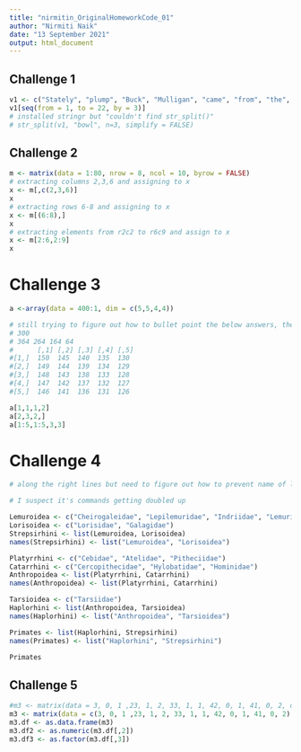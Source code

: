 ```yaml
---
title: "nirmitin_OriginalHomeworkCode_01"
author: "Nirmiti Naik"
date: "13 September 2021"
output: html_document
---
```

## **Challenge 1**
```r
v1 <- c("Stately", "plump", "Buck", "Mulligan", "came", "from", "the", "stairhead", "bearing", "a", "bowl", "of", "lather", "on", "which", "a", "mirror", "and", "a", "razor", "lay", "crossed")
v1[seq(from = 1, to = 22, by = 3)]
# installed stringr but "couldn't find str_split()"
# str_split(v1, "bowl", n=3, simplify = FALSE)
```

## **Challenge 2**
```r
m <- matrix(data = 1:80, nrow = 8, ncol = 10, byrow = FALSE)
# extracting columns 2,3,6 and assigning to x
x <- m[,c(2,3,6)]
x
# extracting rows 6-8 and assigning to x
x <- m[(6:8),]
x
# extracting elements from r2c2 to r6c9 and assign to x
x <- m[2:6,2:9]
x
```

# **Challenge 3**
``` r
a <-array(data = 400:1, dim = c(5,5,4,4))

# still trying to figure out how to bullet point the below answers, they show up as errors whenever I use * instead of #
# 300 
# 364 264 164 64
#      [,1] [,2] [,3] [,4] [,5]
#[1,]  150  145  140  135  130
#[2,]  149  144  139  134  129
#[3,]  148  143  138  133  128
#[4,]  147  142  137  132  127
#[5,]  146  141  136  131  126

a[1,1,1,2]
a[2,3,2,]
a[1:5,1:5,3,3] 

```

# **Challenge 4**
``` r
# along the right lines but need to figure out how to prevent name of list from showing in every subbranch and how to make Platyrrhini and Catarrhini show up

# I suspect it's commands getting doubled up

Lemuroidea <- c("Cheirogaleidae", "Lepilemuridae", "Indriidae", "Lemuridae", "Daubentoniidae")
Lorisoidea <- c("Lorisidae", "Galagidae")
Strepsirhini <- list(Lemuroidea, Lorisoidea)
names(Strepsirhini) <- list("Lemuroidea", "Lorisoidea")

Platyrrhini <- c("Cebidae", "Atelidae", "Pitheciidae")
Catarrhini <- c("Cercopithecidae", "Hylobatidae", "Hominidae")
Anthropoidea <- list(Platyrrhini, Catarrhini)
names(Anthropoidea) <- list(Platyrrhini, Catarrhini)

Tarsioidea <- c("Tarsiidae")
Haplorhini <- list(Anthropoidea, Tarsioidea)
names(Haplorhini) <- list("Anthropoidea", "Tarsioidea")

Primates <- list(Haplorhini, Strepsirhini)
names(Primates) <- list("Haplorhini", "Strepsirhini")

Primates
```

## **Challenge 5**
``` r
#m3 <- matrix(data = 3, 0, 1 ,23, 1, 2, 33, 1, 1, 42, 0, 1, 41, 0, 2, dim = c(5,3))
m3 <- matrix(data = c(3, 0, 1 ,23, 1, 2, 33, 1, 1, 42, 0, 1, 41, 0, 2), nrow = 5, ncol = 3, byrow = TRUE)
m3.df <- as.data.frame(m3)
m3.df2 <- as.numeric(m3.df[,2])
m3.df3 <- as.factor(m3.df[,3])
```